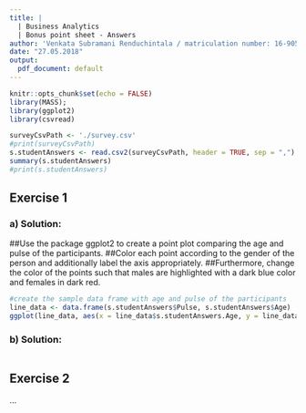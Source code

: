---
title: |
  | Business Analytics  
  | Bonus point sheet - Answers
author: 'Venkata Subramani Renduchintala / matriculation number: 16-905-416'
date: "27.05.2018"
output:
  pdf_document: default
---

```{r setup, include=FALSE}
knitr::opts_chunk$set(echo = FALSE)
library(MASS);
library(ggplot2)
library(csvread)
```

```{r Load Survey.csv}
surveyCsvPath <- './survey.csv'
#print(surveyCsvPath)
s.studentAnswers <- read.csv2(surveyCsvPath, header = TRUE, sep = ",")
summary(s.studentAnswers)
#print(s.studentAnswers)
```


## Exercise 1

### a) Solution:
##Use the package ggplot2 to create a point plot comparing the age and pulse of the participants. 
##Color each point according to the gender of the person and additionally label the axis appropriately. 
##Furthermore, change the color of the points such that males are highlighted with a dark blue color and females in dark red.
```{r Point Plot comparing age and pulse of participants}
#create the sample data frame with age and pulse of the participants
line_data <- data.frame(s.studentAnswers$Pulse, s.studentAnswers$Age)
ggplot(line_data, aes(x = line_data$s.studentAnswers.Age, y = line_data$s.studentAnswers.Pulse)) + geom_point()
```
### b) Solution:
```{r}
 
```

## Exercise 2

...